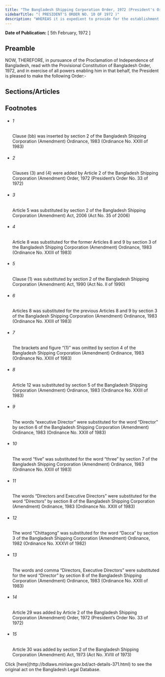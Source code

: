 ```yaml
---
title: "The Bangladesh Shipping Corporation Order, 1972 (President's Order)"
sidebarTitle: "( PRESIDENT'S ORDER NO. 10 OF 1972 )"
description: "WHEREAS it is expedient to provide for the establishment of a Corporation for the purpose of ensuring better operation and development of shipping and ocean transport services and for purposes connected therewith;"
---
```


**Date of Publication:** [ 5th February, 1972 ]

## Preamble

NOW, THEREFORE, in pursuance of the Proclamation of Independence of Bangladesh, read with the Provisional Constitution of Bangladesh Order, 1972, and in exercise of all powers enabling him in that behalf, the President is pleased to make the following Order:-

## Sections/Articles

## Footnotes

- ###### 1

  Clause (bb) was inserted by section 2 of the Bangladesh Shipping Corporation (Amendment) Ordinance, 1983 (Ordinance No. XXIII of 1983)

- ###### 2

  Clauses (3) and (4) were added by Article 2 of the Bangladesh Shipping Corporation (Amendment) Order, 1972 (President’s Order No. 33 of 1972)

- ###### 3

  Article 5 was substituted by section 2 of the Bangladesh Shipping Corporation (Amendment) Act, 2006 (Act No. 35 of 2006)

- ###### 4

  Article 8 was substituted for the former Articles 8 and 9 by section 3 of the Bangladesh Shipping Corporation (Amendment) Ordinance, 1983 (Ordinance No. XXIII of 1983)

- ###### 5

  Clause (1) was substituted by section 2 of the Bangladesh Shipping Corporation (Amendment) Act, 1990 (Act No. II of 1990)

- ###### 6

  Articles 8 was substituted for the previous Articles 8 and 9 by section 3 of the Bangladesh Shipping Corporation (Amendment) Ordinance, 1983 (Ordinance No. XXIII of 1983)

- ###### 7

  The brackets and figure “(1)” was omitted by section 4 of the Bangladesh Shipping Corporation (Amendment) Ordinance, 1983 (Ordinance No. XXIII of 1983)

- ###### 8

  Article 12 was substituted by section 5 of the Bangladesh Shipping Corporation (Amendment) Ordinance, 1983 (Ordinance No. XXIII of 1983)

- ###### 9

  The words “executive Director” were substituted for the word “Director” by section 6 of the Bangladesh Shipping Corporation (Amendment) Ordinance, 1983 (Ordinance No. XXIII of 1983)

- ###### 10

  The word “five” was substituted for the word “three” by section 7 of the Bangladesh Shipping Corporation (Amendment) Ordinance, 1983 (Ordinance No. XXIII of 1983)

- ###### 11

  The words “Directors and Executive Directors” were substituted for the word “Directors” by section 8 of the Bangladesh Shipping Corporation (Amendment) Ordinance, 1983 (Ordinance No. XXIII of 1983)

- ###### 12

  The word “Chittagong” was substituted for the word “Dacca” by section 3 of the Bangladesh Shipping Corporation (Amendment) Ordinance, 1982 (Ordinance No. XXXVI of 1982)

- ###### 13

  The words and comma “Directors, Executive Directors” were substituted for the word “Director” by section 8 of the Bangladesh Shipping Corporation (Amendment) Ordinance, 1983 (Ordinance No. XXIII of 1983)

- ###### 14

  Article 29 was added by Article 2 of the Bangladesh Shipping Corporation (Amendment) Order, 1972 (President’s Order No. 33 of 1972)

- ###### 15

  Article 30 was added by section 2 of the Bangladesh Shipping Corporation (Amendment) Act, 1973 (Act No. XVIII of 1973)

<Note>
  Click [here](http://bdlaws.minlaw.gov.bd/act-details-371.html) to see the original act on the Bangladesh Legal Database.
</Note>

